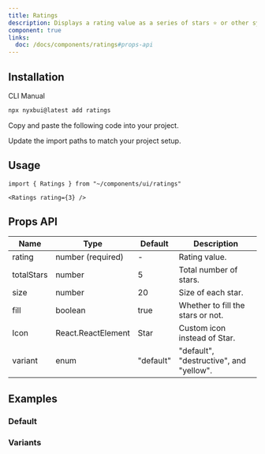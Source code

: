 ```yaml
---
title: Ratings
description: Displays a rating value as a series of stars ⭐ or other symbols.
component: true
links:
  doc: /docs/components/ratings#props-api
---
```


<ComponentPreview 
   name="ratings-demo"
   styleSwitch={true}
   button="copy"
   dots={false}
 />

## Installation

<Tabs defaultValue="cli">

<TabsList>
  <TabsTrigger value="cli">CLI</TabsTrigger>
  <TabsTrigger value="manual">Manual</TabsTrigger>
</TabsList>
<TabsContent value="cli">

```bash
npx nyxbui@latest add ratings
```

</TabsContent>

<TabsContent value="manual">

<Steps>

<Step>Copy and paste the following code into your project.</Step>

<ComponentSource name="ratings" />

<Step>Update the import paths to match your project setup.</Step>

</Steps>

</TabsContent>

</Tabs>

## Usage

```tsx
import { Ratings } from "~/components/ui/ratings"
```

```tsx
<Ratings rating={3} />
```

## Props API

| Name       | Type               | Default   | Description                             |
| ---------- | ------------------ | --------- | --------------------------------------- |
| rating     | number (required)  | -         | Rating value.                           |
| totalStars | number             | 5         | Total number of stars.                  |
| size       | number             | 20        | Size of each star.                      |
| fill       | boolean            | true      | Whether to fill the stars or not.       |
| Icon       | React.ReactElement | Star      | Custom icon instead of Star.            |
| variant    | enum               | "default" | "default", "destructive", and "yellow". |

## Examples

### Default

<ComponentPreview 
   name="ratings-demo"
   styleSwitch={true}
   button="copy"
   dots={false}
 />

### Variants

<ComponentPreview 
   name="ratings-variants"
   styleSwitch={true}
   button="copy"
   dots={false}
 />
